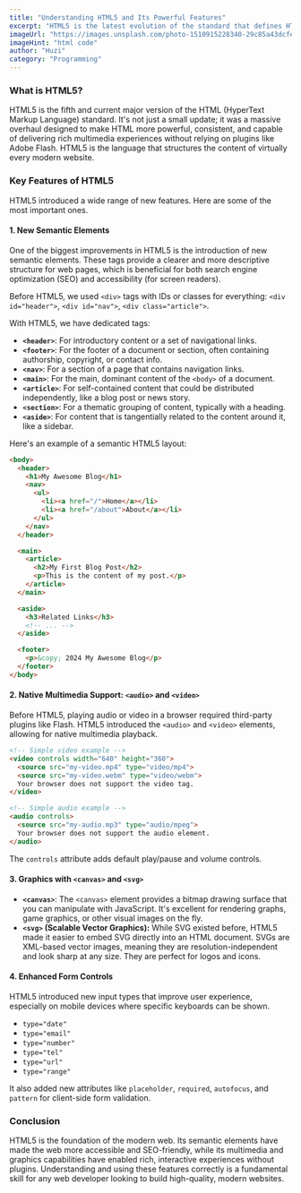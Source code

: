 ```yaml
---
title: "Understanding HTML5 and Its Powerful Features"
excerpt: "HTML5 is the latest evolution of the standard that defines HTML. It introduced a host of new semantic elements, multimedia tags, and APIs that are the foundation of the modern web."
imageUrl: "https://images.unsplash.com/photo-1510915228340-29c85a43dcfe?q=80&w=2070&auto=format&fit=crop"
imageHint: "html code"
author: "Huzi"
category: "Programming"
---
```


### What is HTML5?

HTML5 is the fifth and current major version of the HTML (HyperText Markup Language) standard. It's not just a small update; it was a massive overhaul designed to make HTML more powerful, consistent, and capable of delivering rich multimedia experiences without relying on plugins like Adobe Flash. HTML5 is the language that structures the content of virtually every modern website.

### Key Features of HTML5

HTML5 introduced a wide range of new features. Here are some of the most important ones.

#### 1. New Semantic Elements

One of the biggest improvements in HTML5 is the introduction of new semantic elements. These tags provide a clearer and more descriptive structure for web pages, which is beneficial for both search engine optimization (SEO) and accessibility (for screen readers).

Before HTML5, we used `<div>` tags with IDs or classes for everything:
`<div id="header">`, `<div id="nav">`, `<div class="article">`.

With HTML5, we have dedicated tags:
-   **`<header>`**: For introductory content or a set of navigational links.
-   **`<footer>`**: For the footer of a document or section, often containing authorship, copyright, or contact info.
-   **`<nav>`**: For a section of a page that contains navigation links.
-   **`<main>`**: For the main, dominant content of the `<body>` of a document.
-   **`<article>`**: For self-contained content that could be distributed independently, like a blog post or news story.
-   **`<section>`**: For a thematic grouping of content, typically with a heading.
-   **`<aside>`**: For content that is tangentially related to the content around it, like a sidebar.

Here's an example of a semantic HTML5 layout:
```html
<body>
  <header>
    <h1>My Awesome Blog</h1>
    <nav>
      <ul>
        <li><a href="/">Home</a></li>
        <li><a href="/about">About</a></li>
      </ul>
    </nav>
  </header>

  <main>
    <article>
      <h2>My First Blog Post</h2>
      <p>This is the content of my post.</p>
    </article>
  </main>

  <aside>
    <h3>Related Links</h3>
    <!-- ... -->
  </aside>

  <footer>
    <p>&copy; 2024 My Awesome Blog</p>
  </footer>
</body>
```

#### 2. Native Multimedia Support: `<audio>` and `<video>`

Before HTML5, playing audio or video in a browser required third-party plugins like Flash. HTML5 introduced the `<audio>` and `<video>` elements, allowing for native multimedia playback.

```html
<!-- Simple video example -->
<video controls width="640" height="360">
  <source src="my-video.mp4" type="video/mp4">
  <source src="my-video.webm" type="video/webm">
  Your browser does not support the video tag.
</video>

<!-- Simple audio example -->
<audio controls>
  <source src="my-audio.mp3" type="audio/mpeg">
  Your browser does not support the audio element.
</audio>
```
The `controls` attribute adds default play/pause and volume controls.

#### 3. Graphics with `<canvas>` and `<svg>`

-   **`<canvas>`**: The `<canvas>` element provides a bitmap drawing surface that you can manipulate with JavaScript. It's excellent for rendering graphs, game graphics, or other visual images on the fly.
-   **`<svg>` (Scalable Vector Graphics):** While SVG existed before, HTML5 made it easier to embed SVG directly into an HTML document. SVGs are XML-based vector images, meaning they are resolution-independent and look sharp at any size. They are perfect for logos and icons.

#### 4. Enhanced Form Controls

HTML5 introduced new input types that improve user experience, especially on mobile devices where specific keyboards can be shown.
-   `type="date"`
-   `type="email"`
-   `type="number"`
-   `type="tel"`
-   `type="url"`
-   `type="range"`

It also added new attributes like `placeholder`, `required`, `autofocus`, and `pattern` for client-side form validation.

### Conclusion

HTML5 is the foundation of the modern web. Its semantic elements have made the web more accessible and SEO-friendly, while its multimedia and graphics capabilities have enabled rich, interactive experiences without plugins. Understanding and using these features correctly is a fundamental skill for any web developer looking to build high-quality, modern websites.
